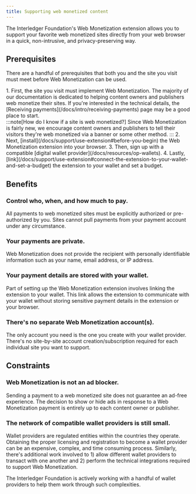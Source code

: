 ```yaml
---
title: Supporting web monetized content
---
```



The Interledger Foundation's Web Monetization extension allows you to support your favorite web monetized sites directly from your web browser in a quick, non-intrusive, and privacy-preserving way.

## Prerequisites

There are a handful of prerequisites that both you and the site you visit must meet before Web Monetization can be used. 

<Steps>
1. First, the site you visit must implement Web Monetization. The majority of our documentation is dedicated to helping content owners and publishers web monetize their sites. If you're interested in the technical details, the [Receiving payments](/docs/intro/receiving-payments) page may be a good place to start.<br />
    :::note[How do I know if a site is web monetized?]
    Since Web Monetization is fairly new, we encourage content owners and publishers to tell their visitors  they're web monetized via a banner or some other method.
    :::
2. Next, [install](/docs/support/use-extension#before-you-begin) the Web Monetization extension into your browser.
3. Then, sign up with a compatible [digital wallet provider](/docs/resources/op-wallets).
4. Lastly, [link](/docs/support/use-extension#connect-the-extension-to-your-wallet-and-set-a-budget) the extension to your wallet and set a budget.
</Steps>

## Benefits

### Control who, when, and how much to pay.

All payments to web monetized sites must be explicitly authorized or pre-authorized by you. Sites cannot pull payments from your payment account under any circumstance.

### Your payments are private.

Web Monetization does not provide the recipient with personally identifiable information such as your name, email address, or IP address. 

### Your payment details are stored with your wallet.

Part of setting up the Web Monetization extension involves linking the extension to your wallet. This link allows the extension to communicate with your wallet without storing sensitive payment details in the extension or your browser.

### There's no separate Web Monetization account(s).

The only account you need is the one you create with your wallet provider. There's no site-by-site account creation/subscription required for each individual site you want to support.

## Constraints

### Web Monetization is not an ad blocker.

Sending a payment to a web monetized site does not guarantee an ad-free experience. The decision to show or hide ads in response to a Web Monetization payment is entirely up to each content owner or publisher.

### The network of compatible wallet providers is still small.

Wallet providers are regulated entities within the countries they operate. Obtaining the proper licensing and registration to become a wallet provider can be an expensive, complex, and time consuming process. Similarly, there's additional work involved to 1) allow different wallet providers to transact with one another and 2) perform the technical integrations required to support Web Monetization.

The Interledger Foundation is actively working with a handful of wallet providers to help them work through such complexities.